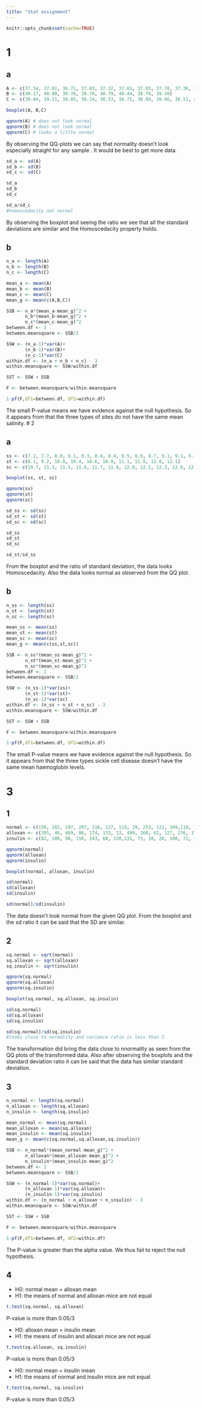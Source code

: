 ```yaml
---
title: "Stat assignment"
---
```


```r
knitr::opts_chunk$set(cache=TRUE)
```

# 1

## a
```r

A <- c(37.54, 37.01, 36.71, 37.03, 37.32, 37.01, 37.03, 37.70, 37.36, 36.75, 37.45, 38.85)
B <- c(40.17, 40.80, 39.76, 39.70, 40.79, 40.44, 39.79, 39.38)
C <- c(39.04, 39.21, 39.05, 38.24, 38.53, 38.71, 38.89, 38.66, 38.51, 40.08)

boxplot(A, B,C)

qqnorm(A) # does not look normal 
qqnorm(B) # does not look normal
qqnorm(C) # looks a little normal
```
By observing the QQ-plots we can say that normality doesn't look especially straight for any 
sample . It would be best to get more data. 

```r
sd_a <- sd(A)
sd_b <- sd(B)
sd_c <- sd(C)

sd_a
sd_b
sd_c

sd_a/sd_c
#homoscedacity not normal
```
By observing the boxplot and seeing the ratio we see that all the standard deviations are similar and the Homoscedacity 
property holds.

## b

```r
n_a <- length(A)
n_b <- length(B)
n_c <- length(C)

mean_a <- mean(A)
mean_b <- mean(B)
mean_c <- mean(C)
mean_g <- mean(c(A,B,C))

SSB <- n_a*(mean_a-mean_g)^2 + 
       n_b*(mean_b-mean_g)^2 + 
       n_c*(mean_c-mean_g)^2
between.df <- 2
between.meansquare <- SSB/2

SSW <- (n_a-1)*var(A)+
       (n_b-1)*var(B)+
       (n_c-1)*var(C)
within.df <- (n_a + n_b + n_c) - 3
within.meansquare <- SSW/within.df

SST <- SSW + SSB

F <- between.meansquare/within.meansquare

1-pf(F,df1=between.df, df2=within.df)
```
The small P-value means we have evidence against the null hypothesis. So it appears from that the three types of sites
do not have the same mean salinity.
# 2

## a 
```r
ss <- c(7.2, 7.7, 8.0, 8.1, 8.3, 8.4, 8.4, 8.5, 8.6, 8.7, 9.1, 9.1, 9.1, 9.8, 10.1, 10.3)
st <- c(8.1, 9.2, 10.0, 10.4, 10.6, 10.9, 11.1, 11.9, 12.0, 12.1)
sc <- c(10.7, 11.3, 11.5, 11.6, 11.7, 11.8, 12.0, 12.1, 12.3, 12.6, 12.6, 13.3, 13.8, 13.9)

boxplot(ss, st, sc)

qqnorm(ss)
qqnorm(st)
qqnorm(sc)

sd_ss <- sd(ss)
sd_st <- sd(st)
sd_sc <- sd(sc)

sd_ss
sd_st
sd_sc

sd_st/sd_ss
```
From the boxplot and the ratio of standard deviation, the data looks Homoscedacity. 
Also the data looks normal as observed from the QQ plot. 

## b 

```r
n_ss <- length(ss)
n_st <- length(st)
n_sc <- length(sc)

mean_ss <- mean(ss)
mean_st <- mean(st)
mean_sc <- mean(sc)
mean_g <- mean(c(ss,st,sc))

SSB <- n_ss*(mean_ss-mean_g)^2 + 
       n_st*(mean_st-mean_g)^2 + 
       n_sc*(mean_sc-mean_g)^2
between.df <- 2
between.meansquare <- SSB/2

SSW <- (n_ss-1)*var(ss)+
       (n_st-1)*var(st)+
       (n_sc-1)*var(sc)
within.df <- (n_ss + n_st + n_sc) - 3
within.meansquare <- SSW/within.df

SST <- SSW + SSB

F <- between.meansquare/within.meansquare

1-pf(F,df1=between.df, df2=within.df)
```
The small P-value means we have evidence against the null hypothesis. So it appears from that the three types sickle
cell disease doesn't  have the same mean haemoglobin levels.

# 3

## 1

```r
normal <- c(156, 282, 197, 297, 116, 127, 119, 29, 253, 122, 349,110, 143, 64, 26, 86, 122, 455, 655, 14)
alloxan <- c(391, 46, 469, 86, 174, 133, 13, 499, 168, 62, 127, 276, 176, 146, 108, 276, 50, 73)
insulin <- c(82, 100, 98, 150, 243, 68, 228,131, 73, 18, 20, 100, 72, 133, 465, 40, 46, 34, 44)

qqnorm(normal)
qqnorm(alloxan)
qqnorm(insulin)

boxplot(normal, alloxan, insulin)

sd(normal)
sd(alloxan)
sd(insulin)

sd(normal)/sd(insulin)
```
The data doesn't look normal from the given QQ plot.
From the boxplot and the sd ratio it can be said that the SD are similar. 

## 2

```r
sq.normal <- sqrt(normal)
sq.alloxan <- sqrt(alloxan)
sq.insulin <- sqrt(insulin)

qqnorm(sq.normal)
qqnorm(sq.alloxan)
qqnorm(sq.insulin)

boxplot(sq.normal, sq.alloxan, sq.insulin)

sd(sq.normal)
sd(sq.alloxan)
sd(sq.insulin)

sd(sq.normal)/sd(sq.insulin)
#looks close to normality and variance ratio is less than 2
```
The transformation did bring the data close to nnormality as seen from the QQ plots of the transformed data.
Also after observing the boxplots and the standard deviation ratio it can be said that the data has similar standard
deviation. 

## 3

```r
n_normal <- length(sq.normal)
n_alloxan <- length(sq.alloxan)
n_insulin <- length(sq.insulin)

mean_normal <- mean(sq.normal)
mean_alloxan <- mean(sq.alloxan)
mean_insulin <- mean(sq.insulin)
mean_g <- mean(c(sq.normal,sq.alloxan,sq.insulin))

SSB <- n_normal*(mean_normal-mean_g)^2 + 
       n_alloxan*(mean_alloxan-mean_g)^2 + 
       n_insulin*(mean_insulin-mean_g)^2
between.df <- 2
between.meansquare <- SSB/2

SSW <- (n_normal-1)*var(sq.normal)+
       (n_alloxan-1)*var(sq.alloxan)+
       (n_insulin-1)*var(sq.insulin)
within.df <- (n_normal + n_alloxan + n_insulin) - 3
within.meansquare <- SSW/within.df

SST <- SSW + SSB

F <- between.meansquare/within.meansquare

1-pf(F,df1=between.df, df2=within.df)
```
The P-value is greater than the alpha value. We thus fail to reject the null hypothesis.

## 4

* H0: normal mean = alloxan mean
* H1: the means of normal and alloxan mice are not equal
```r
t.test(sq.normal, sq.alloxan)
```
P-value is more than 0.05/3

* H0: alloxan mean = insulin mean
* H1: the means of insulin and alloxan mice are not equal
```r
t.test(sq.alloxan, sq.insulin)
```
P-value is more than 0.05/3

* H0: normal mean = insulin mean
* H1: the means of normal and insulin mice are not equal
```r
t.test(sq.normal, sq.insulin)
```
P-value is more than 0.05/3


